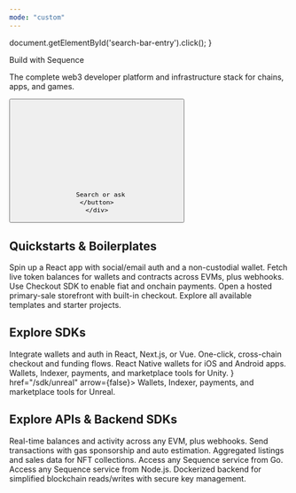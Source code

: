 ---
mode: "custom"
---


  document.getElementById('search-bar-entry').click();
}


<div className="relative w-full flex items-center justify-center" style={{ height: '26rem', overflow: 'hidden'}}>
  <div className="absolute inset-0 z-0 flex items-center bg-matrix-dark mix-blend-normal">
    <div style={{ height: '100%', width: '100%', maxHeight: '465px' }} />
  </div>
  <div className="relative z-10" style={{ position: 'absolute', textAlign: 'center', padding: '0 1rem' }}>
    <div
      className="text-white dark:text-gray-200"
      style={{
       fontWeight: '600',
       fontSize: '42px',
       margin: '0',
       marginBottom: '1.5rem'
      }}
    >
      Build with Sequence
    </div>
    <p
      className="text-gray-200 dark:text-gray-200"
      style={{
        margin: '0 auto',
        marginBottom: '2rem',
        fontWeight: '500',
        fontSize: '24px',
        maxWidth: '42rem',
        textAlign: 'center'
      }}
    >
      The complete web3 developer platform and infrastructure stack for chains, apps, and games.
    </p>
    <div className="flex items-center justify-center">
    <button
      type="button"
      className="hidden w-full lg:flex items-center text-sm leading-6 rounded-lg py-1.5 pl-2.5 pr-3 shadow-sm text-gray-400 dark:text-white/50 bg-background-light dark:bg-background-dark dark:brightness-[1.1] dark:ring-1 dark:hover:brightness-[1.25] ring-1 ring-gray-400/20 hover:ring-gray-600/25 dark:ring-gray-600/30 dark:hover:ring-gray-500/30 focus:outline-primary"
      id="home-search-entry"
      style={{
        maxWidth: '28rem',
      }}
      onClick={openSearch}
    >
      <svg
        className="h-4 w-4 ml-1.5 flex-none bg-gray-500 hover:bg-gray-600 dark:bg-white/50 dark:hover:bg-white/70"
        style={{
        marginRight: '0.5rem',
         maskImage:
           'url("https://mintlify.b-cdn.net/v6.5.1/solid/magnifying-glass.svg")',
         maskRepeat: 'no-repeat',
         maskPosition: 'center center',
        }}
      />

      Search or ask
    </button>
    </div>
  </div>
</div>
<div
  style={{marginTop: '2rem', marginBottom: '8rem', maxWidth: '70rem', marginLeft: 'auto',
  marginRight: 'auto', paddingLeft: '1.25rem',
  paddingRight: '1.25rem' }}
>

<h2 className="text-center text-white dark:text-gray-200 text-4xl font-bold mb-8" style={{ fontSize: '1.5rem', marginTop: '6rem', marginBottom: '2.5rem' }}>
Quickstarts & Boilerplates
</h2>
<CardGroup cols={3}>
  <Card title="Create your first wallet" icon="wallet" href="/sdk/web" arrow={false}>
    Spin up a React app with social/email auth and a non-custodial wallet.
  </Card>
  <Card title="Query real-time balances with Indexer" icon="database" href="/api-references/indexer" arrow={false}>
    Fetch live token balances for wallets and contracts across EVMs, plus webhooks.
  </Card>
  <Card title="Integrate drop-in web3 checkout" icon="credit-card" href="/solutions/payments" arrow={false}>
    Use Checkout SDK to enable fiat and onchain payments.
  </Card>
  <Card title="Launch a Shop to sell NFTs" icon="store" href="/solutions/marketplaces" arrow={false}>
    Open a hosted primary-sale storefront with built-in checkout.
  </Card>
  <Card title="Browse all boilerplates" icon="grid" href="/guides/template-overview" arrow={false}>
    Explore all available templates and starter projects.
  </Card>
</CardGroup>

<h2 className="text-center text-white dark:text-gray-200 text-4xl font-bold mb-8" style={{ fontSize: '1.5rem', marginTop: '6rem', marginBottom: '2.5rem' }}>
Explore SDKs
</h2>
<CardGroup cols={3}>
  <Card title="Web SDK" icon="code" href="/sdk/web" arrow={false}>
    Integrate wallets and auth in React, Next.js, or Vue.
  </Card>
  <Card title="Payments SDK" icon="arrows-rotate" href="/solutions/payments" arrow={false}>
    One-click, cross-chain checkout and funding flows.
  </Card>
  <Card title="Mobile SDK" icon="mobile" href="/sdk/mobile" arrow={false}>
    React Native wallets for iOS and Android apps.
  </Card>
  <Card title="Unity SDK" icon="unity" href="/sdk/unity" arrow={false}>
    Wallets, Indexer, payments, and marketplace tools for Unity.
  </Card>
  <Card title="Unreal SDK" icon={<svg width="24" height="24" viewBox="0 0 32 32" xmlns="http://www.w3.org/2000/svg"><path d="M16 0c-8.766 0-15.865 7.161-15.865 16s7.099 16 15.865 16c8.76 0 15.865-7.161 15.865-16s-7.104-16-15.87-16zM16 0.703c4.047 0 7.859 1.594 10.724 4.479 2.859 2.875 4.453 6.766 4.443 10.818 0 4.083-1.578 7.927-4.443 10.818-2.828 2.87-6.693 4.484-10.724 4.479-4.031 0.005-7.896-1.609-10.724-4.479-2.859-2.875-4.458-6.766-4.448-10.818 0-4.083 1.583-7.927 4.443-10.818 2.828-2.875 6.698-4.49 10.729-4.479zM15.203 6.333c-2.583 0.693-4.974 2.021-8.161 5.677s-2.583 6.677-2.583 6.677c0 0 0.88-2.078 2.995-4.266 1.005-1.036 1.75-1.385 2.266-1.385 0.458-0.026 0.844 0.344 0.844 0.802v7.422c0 0.734-0.474 0.896-0.911 0.885-0.37-0.005-0.714-0.135-0.714-0.135 2.172 3.156 7.37 3.599 7.37 3.599l2.281-2.438 0.052 0.047 2.089 1.781c3.823-2.271 5.667-6.479 5.667-6.479-1.708 1.802-2.792 2.224-3.438 2.224-0.573-0.005-0.797-0.339-0.797-0.339-0.031-0.156-0.083-2.417-0.104-4.677-0.021-2.339 0-4.682 0.115-4.688 0.661-1.24 2.766-3.74 2.766-3.74-3.932 0.776-6.073 3.354-6.073 3.354-0.635-0.5-1.927-0.417-1.927-0.417 0.604 0.333 1.208 1.302 1.208 2.104v7.896c0 0-1.318 1.161-2.333 1.161-0.604 0-0.974-0.328-1.177-0.599-0.078-0.104-0.146-0.219-0.198-0.344v-9.75c-0.141 0.104-0.313 0.161-0.484 0.167-0.219 0-0.443-0.109-0.594-0.427-0.115-0.24-0.188-0.599-0.188-1.125 0-1.797 2.031-2.99 2.031-2.99z"/></svg>} href="/sdk/unreal" arrow={false}>
    Wallets, Indexer, payments, and marketplace tools for Unreal.
  </Card>
</CardGroup>

<h2 className="text-center text-white dark:text-gray-200 text-4xl font-bold mb-8" style={{ fontSize: '1.5rem', marginTop: '6rem', marginBottom: '2.5rem' }}>
Explore APIs & Backend SDKs
</h2>
<CardGroup cols={3}>
  <Card title="Indexer API" icon="database" href="/api-references/indexer" arrow={false}>
    Real-time balances and activity across any EVM, plus webhooks.
  </Card>
  <Card title="Transactions API" icon="paper-plane" href="/api-references/transactions" arrow={false}>
    Send transactions with gas sponsorship and auto estimation.
  </Card>
  <Card title="Marketplace API" icon="store" href="/api-references/marketplace" arrow={false}>
    Aggregated listings and sales data for NFT collections.
  </Card>
  <Card title="Go SDK" icon="code" href="/sdk/go" arrow={false}>
    Access any Sequence service from Go.
  </Card>
  <Card title="Node.js SDK" icon="terminal" href="/sdk/typescript" arrow={false}>
    Access any Sequence service from Node.js.
  </Card>
  <Card title="Sidekick" icon="server" href="/solutions/sidekick" arrow={false}>
    Dockerized backend for simplified blockchain reads/writes with secure key management.
  </Card>
</CardGroup>

<div className="flex justify-center mt-12 mb-4">
  <a href="https://github.com/0xsequence" target="_blank" rel="noopener noreferrer" className="group inline-flex items-center justify-center w-12 h-12 rounded-full bg-white dark:bg-background-dark transition-all hover:scale-110 hover:border-primary dark:hover:border-primary-light">
    <svg className="h-6 w-6 bg-primary dark:bg-primary-light transition-colors group-hover:bg-white" style={{maskImage: 'url("https://mintlify.b-cdn.net/v6.6.0/brands/github.svg")', maskRepeat: 'no-repeat', maskPosition: 'center center'}}></svg>
  </a>
</div>

</div>